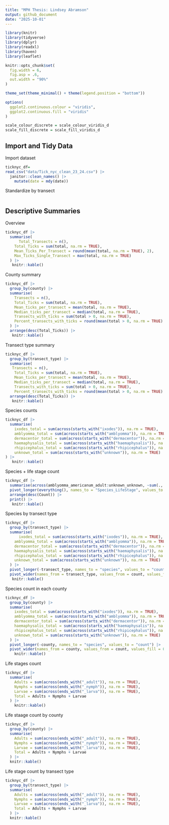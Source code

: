 ```yaml
---
title: "MPH Thesis: Lindsey Abramson"
output: github_document
date: "2025-10-01"
---
```


```r
library(knitr)
library(tidyverse)
library(dplyr)
library(readxl)
library(haven)
library(leaflet)

knitr::opts_chunk$set(
  fig.width = 6,
  fig.asp = .6,
  out.width = "90%"
)

theme_set(theme_minimal() + theme(legend.position = "bottom"))

options(
  ggplot2.continuous.colour = "viridis",
  ggplot2.continuous.fill = "viridis"
)

scale_colour_discrete = scale_colour_viridis_d
scale_fill_discrete = scale_fill_viridis_d
```


## Import and Tidy Data

Import dataset
```r
ticknyc_df=
read_csv("data/Tick_nyc_clean_23_24.csv") |>
  janitor::clean_names() |>
    mutate(date = mdy(date))
```

Standardize by transect
```r

```



## Descriptive Summaries
Overview
```r
ticknyc_df |>
  summarise(
      Total_Transects = n(),
    Total_Ticks = sum(total, na.rm = TRUE),
    Mean_Ticks_Per_Transect = round(mean(total, na.rm = TRUE), 2),
    Max_Ticks_Single_Transect = max(total, na.rm = TRUE)
  ) |>
   knitr::kable()
```



County summary
```r
ticknyc_df |>
  group_by(county) |>
  summarise(
    Transects = n(),
    Total_Ticks = sum(total, na.rm = TRUE),
    Mean_ticks_per_transect = mean(total, na.rm = TRUE),
    Median_ticks_per_transect = median(total, na.rm = TRUE),
    Transects_with_ticks = sum(total > 0, na.rm = TRUE),
    Percent_transects_with_ticks = round(mean(total > 0, na.rm = TRUE) * 100, 1),
  ) |>
  arrange(desc(Total_Ticks)) |>
   knitr::kable()
```



Transect type summary
```r
ticknyc_df |>
  group_by(transect_type) |>
  summarise(
   Transects = n(),
    Total_Ticks = sum(total, na.rm = TRUE),
    Mean_ticks_per_transect = mean(total, na.rm = TRUE),
    Median_ticks_per_transect = median(total, na.rm = TRUE),
    Transects_with_ticks = sum(total > 0, na.rm = TRUE),
    Percent_transects_with_ticks = round(mean(total > 0, na.rm = TRUE) * 100, 1)) |> 
  arrange(desc(Total_Ticks)) |>
   knitr::kable()
```



Species counts
```r
ticknyc_df |>
  summarise(
    ixodes_total = sum(across(starts_with("ixodes")), na.rm = TRUE),
    amblyomma_total = sum(across(starts_with("amblyomma")), na.rm = TRUE),
    dermacentor_total = sum(across(starts_with("dermacentor")), na.rm = TRUE),
    haemaphysalis_total = sum(across(starts_with("haemaphysalis")), na.rm = TRUE),
    rhipicephalus_total = sum(across(starts_with("rhipicephalus")), na.rm = TRUE),
    unknown_total = sum(across(starts_with("unknown")), na.rm = TRUE)
) |>
   knitr::kable()
```



Species + life stage count
```r
ticknyc_df |>
  summarise(across(amblyomma_americanum_adult:unknown_unknown, ~sum(., na.rm = TRUE))) |>
  pivot_longer(everything(), names_to = "Species_LifeStage", values_to = "Count") |>
  arrange(desc(Count)) |>
  print() |>
   knitr::kable()
```



Species by transect type
```r
ticknyc_df |>
  group_by(transect_type) |>
  summarise(
      ixodes_total = sum(across(starts_with("ixodes")), na.rm = TRUE),
    amblyomma_total = sum(across(starts_with("amblyomma")), na.rm = TRUE),
    dermacentor_total = sum(across(starts_with("dermacentor")), na.rm = TRUE),
    haemaphysalis_total = sum(across(starts_with("haemaphysalis")), na.rm = TRUE),
    rhipicephalus_total = sum(across(starts_with("rhipicephalus")), na.rm = TRUE),
    unknown_total = sum(across(starts_with("unknown")), na.rm = TRUE)
  ) |>
  pivot_longer(-transect_type, names_to = "species", values_to = "count") %>%
  pivot_wider(names_from = transect_type, values_from = count, values_fill = 0) |>
   knitr::kable()
```



Species count in each county
```r
ticknyc_df |>
  group_by(county) |>
  summarise(
    ixodes_total = sum(across(starts_with("ixodes")), na.rm = TRUE),
    amblyomma_total = sum(across(starts_with("amblyomma")), na.rm = TRUE),
    dermacentor_total = sum(across(starts_with("dermacentor")), na.rm = TRUE),
    haemaphysalis_total = sum(across(starts_with("haemaphysalis")), na.rm = TRUE),
    rhipicephalus_total = sum(across(starts_with("rhipicephalus")), na.rm = TRUE),
    unknown_total = sum(across(starts_with("unknown")), na.rm = TRUE)
  ) |>
  pivot_longer(-county, names_to = "species", values_to = "count") |>
  pivot_wider(names_from = county, values_from = count, values_fill = 0) |>
    knitr::kable()
```

Life stages count
```r
ticknyc_df |>
  summarise(
    Adults = sum(across(ends_with("_adult")), na.rm = TRUE),
    Nymphs = sum(across(ends_with("_nymph")), na.rm = TRUE),
    Larvae = sum(across(ends_with("_larva")), na.rm = TRUE),
    Total = Adults + Nymphs + Larvae
  ) |>
    knitr::kable()
```

Life staage count by county
```r
ticknyc_df |>
  group_by(county) |>
  summarise(
    Adults = sum(across(ends_with("_adult")), na.rm = TRUE),
    Nymphs = sum(across(ends_with("_nymph")), na.rm = TRUE),
    Larvae = sum(across(ends_with("_larva")), na.rm = TRUE),
    Total = Adults + Nymphs + Larvae
  ) |>
  knitr::kable()
```

Life stage count by transect type
```r
ticknyc_df |>
  group_by(transect_type) |>
  summarise(
    Adults = sum(across(ends_with("_adult")), na.rm = TRUE),
    Nymphs = sum(across(ends_with("_nymph")), na.rm = TRUE),
    Larvae = sum(across(ends_with("_larva")), na.rm = TRUE),
    Total = Adults + Nymphs + Larvae
  ) |>
  knitr::kable()
```
